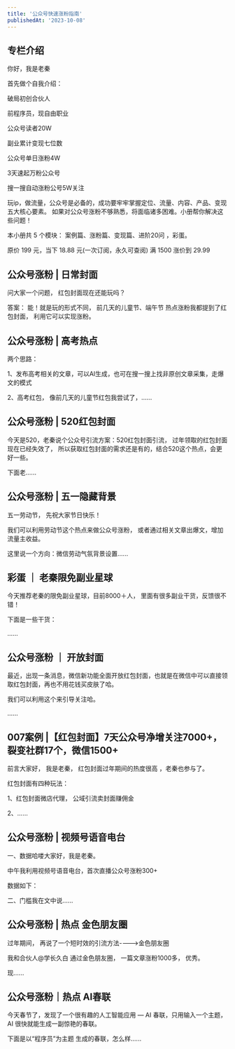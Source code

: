```yaml
---
title: '公众号快速涨粉指南'
publishedAt: '2023-10-08'
---
```


## 专栏介绍

你好，我是老秦

首先做个自我介绍：

破局初创合伙人

前程序员，现自由职业

公众号读者20W

副业累计变现七位数

公众号单日涨粉4W

3天速起万粉公众号

搜一搜自动涨粉公号5W关注

玩ip，做流量，公众号是必备的，成功要牢牢掌握定位、流量、内容、产品、变现五大核心要素。 如果对公众号涨粉不够熟悉，将面临诸多困难。小册帮你解决这些问题！

本小册共 5 个模块： 案例篇、涨粉篇、变现篇、进阶20问 ，彩蛋。

原价 199 元，当下 18.88 元(一次订阅，永久可查阅) 满 1500 涨价到 29.99


## 公众号涨粉 | 日常封面
问大家一个问题， 红包封面现在还能玩吗？ 

答案： 能！就是玩的形式不同， 前几天的儿童节、端午节 热点涨粉我都提到了红包封面， 利用它可以实现涨粉。 


## 公众号涨粉 | 高考热点
两个思路：

1、发布高考相关的文章，可以AI生成，也可在搜一搜上找非原创文章采集，走爆文的模式

2、高考红包， 像前几天的儿童节红包我尝试了，......

## 公众号涨粉 | 520红包封面
今天是520，老秦说个公众号引流方案：520红包封面引流， 过年领取的红包封面现在已经失效了， 所以获取红包封面的需求还是有的，结合520这个热点，会更好一些。

下面老......

## 公众号涨粉  |  五一隐藏背景
五一劳动节， 先祝大家节日快乐！

我们可以利用劳动节这个热点来做公众号涨粉， 或者通过相关文章出爆文，增加流量主收益。

这里说一个方向：微信劳动气氛背景设置......

## 彩蛋 ｜ 老秦限免副业星球
今天推荐老秦的限免副业星球，目前8000＋人， 里面有很多副业干货，反馈很不错！

下面是一些干货：

......

## 公众号涨粉 ｜ 开放封面
最近，出现一条消息，微信新功能全面开放红包封面，也就是在微信中可以直接领取红包封面，再也不用花钱买皮肤了哈。

我们可以利用这个来引导关注哈。

......

## 007案例 |【红包封面】7天公众号净增关注7000+，裂变社群17个，微信1500+
前言大家好， 我是老秦， 红包封面过年期间的热度很高 ，老秦也参与了。

红包封面有四种玩法：

1、红包封面微店代理， 公域引流卖封面赚佣金

2、......

## 公众号涨粉 | 视频号语音电台
一、数据哈喽大家好，我是老秦。

中午我利用视频号语音电台，首次直播公众号涨粉300+

数据如下：

二、门槛我在文中说......

## 公众号涨粉 | 热点 金色朋友圈
过年期间， 再说了一个短时效的引流方法---->金色朋友圈

我和合伙人@学长久白 通过金色朋友圈， 一篇文章涨粉1000多， 优秀。

现......

## 公众号涨粉｜热点 AI春联
今天春节了，发现了一个很有趣的人工智能应用 — AI 春联，只用输入一个主题，AI 很快就能生成一副惊艳的春联。

下面是以“程序员”为主题 生成的春联，怎么样......

